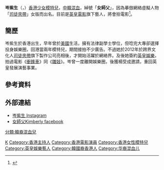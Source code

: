 {{藝人
| 姓名 = 岑紫生 
| 類型 = 女藝人
| 圖片 =
| 藝名 = 
| 昵称 = 女師父
| 羅馬拼音 =
| 原名 =
| 英文名 = Kimberly Shum
| 民族 = 
| 出生日期 = {{birth_date_and_age|1990|12|12}}<ref>{{cite web|url=http://hk.apple.nextmedia.com/realtime/racing/20150419/53650375|title=32C法律系索女  拍完《雛妓》馬場瀟洒走一回|publisher=|accessdate=2016-06-21|archive-date=2016-06-21|archive-url=https://archive.today/20160621042241/http://hk.apple.nextmedia.com/realtime/racing/20150419/53650375|dead-url=no}}</ref>
| 出生地點 = {{HKG-1959}}
| 國籍 = 
| 教育程度 = 學士學位
| 官方網站 = [https://zh-cn.facebook.com/kimberlysifu 女師父Kimberly facebook]
}}
'''岑紫生'''（{{lang-en|'''Kimberly Shum'''}}，{{bd|1990年|12月12日}}）[[香港|香港]][[少女模特兒|少女模特兒]]，[[中國|中]][[韓國|韓]][[混血|混血]]，綽號「'''女師父'''」，因為摹倣網絡虛擬人物「[[司徒夾帶|司徒夾帶]]」女版而出名。目前是[[英皇電影|英皇電影]]旗下藝人，將會拍電影<ref>{{cite web|url=http://hk.on.cc/hk/bkn/cnt/entertainment/20141013/bkn-20141013005954967-1013_00862_001.html|title=律師唔做　岑紫生「法」功跳上大銀幕|publisher=|accessdate=2016-06-21|archive-date=2017-03-21|archive-url=https://web.archive.org/web/20170321171356/http://hk.on.cc/hk/bkn/cnt/entertainment/20141013/bkn-20141013005954967-1013_00862_001.html|dead-url=no}}</ref>。

==簡歷==
岑紫生於香港出生，早年曾於[[美國|美國]]生活，擁有法律副學士學位，但唸完大專卻選擇投身娛樂圈，回港當兩年模特兒，期間接拍不少廣告。不過她於2012年於跨界文化人[[司徒夾帶|司徒夾帶]]旗下製作公司亮相後，才開始活躍於網絡界。及後她簽約[[英皇娛樂|英皇娛樂]]，拍過電影《[[衝鋒車_(2015年電影)|衝鋒車]]》同《[[雛妓_(2015年電影)|雛妓]]》。岑曾一度離開娛樂圈，後獲楊受成邀請，重回英皇發展演藝事業。

==參考資料==
{{reflist}}

==外部連結==
*[https://www.instagram.com/kimberlyshum/ 岑紫生 Instagram]
*[https://zh-cn.facebook.com/kimberlysifu 女師父Kimberly facebook]

[[Category:岑姓|K]]
[[Category:香港主持人|Category:香港主持人]]
[[Category:香港電影演員|Category:香港電影演員]]
[[Category:香港女性模特兒|Category:香港女性模特兒]]
[[Category:英皇娛樂藝人|Category:英皇娛樂藝人]]
[[Category:韓國裔香港人|Category:韓國裔香港人]]
[[分類:韓裔混血兒|分類:韓裔混血兒]]
[[Category:华裔混血儿|Category:华裔混血儿]]